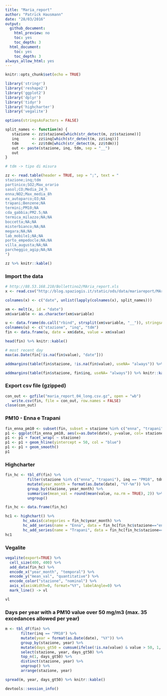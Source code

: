 ```yaml
---
title: "Maria_report"
author: "Patrick Hausmann"
date: "28/03/2016"
output:
  github_document:
    html_preview: no
    toc: yes
    toc_depth: 3
  html_document:
    toc: yes
    toc_depth: 3
always_allow_html: yes
---
```


```r
knitr::opts_chunk$set(echo = TRUE)
```

```r
library('stringr')
library('reshape2')
library('ggplot2')
library('dplyr')
library('tidyr')
library('highcharter')
library('vegalite')

options(stringsAsFactors = FALSE)
```

```r

split_names <- function(m) {
   stazione <- zz$stazione[which(str_detect(m, zz$stazione))]
   inq      <- zz$inq[which(str_detect(m, zz$inq))]
   tdm      <- zz$tdm[which(str_detect(m, zz$tdm))]
   out <- paste(stazione, inq, tdm, sep = "__")
   out
}

# tdm -> tipo di misura

zz <- read.table(header = TRUE, sep = ";", text = "
stazione;inq;tdm
partinico;SO2;Max_orario
sasol;CO;Media_24_h
enna;NO2;Max_media_8h
ex_autoparco;O3;NA
trapani;Benzene;NA
termini;PM10;NA
cda_gabbia;PM2.5;NA
termica_milazzo;NA;NA
boccetta;NA;NA
misterbianco;NA;NA
megara;NA;NA
lab_mobile1;NA;NA
porto_empedocle;NA;NA
villa_augusta;NA;NA
parcheggio_agip;NA;NA
")

zz %>% knitr::kable()
```

### Import the data

```r

# http://88.53.168.210/Bollettino2/MAria_report.xls
x <- read.csv("http://blog.spaziogis.it/static/ods/data/mariareport/MAria_report.csv")

colnames(x) <- c("date", unlist(lapply(colnames(x), split_names)))

xm <- melt(x, id = "date")
xm$variable <- as.character(xm$variable)

u <- data.frame(do.call("rbind", strsplit(xm$variable, "__")), stringsAsFactors = FALSE)
colnames(u) <- c("stazione", "inq", "tdm")
fin <- data.frame(u, date = xm$date, value = xm$value)

head(fin) %>% knitr::kable()

# most recent day
max(as.Date(fin[!is.na(fin$value), "date"]))

```

```r
addmargins(table(fin$stazione, !is.na(fin$value), useNA= "always")) %>% knitr::kable()
```


```r
addmargins(table(fin$stazione, fin$inq, useNA= "always")) %>% knitr::kable()
```

### Export csv file (gzipped)

```r
con_out <- gzfile("maria_report_04_long.csv.gz", open = "wb")
   write.csv(fin, file = con_out, row.names = FALSE)
close(con_out)
```

### PM10 - Enna e Trapani

```r

fin_enna_pm10 <- subset(fin, subset = stazione %in% c("enna", "trapani") & inq == "PM10" & tdm == "Media_24_h")
p1 <- ggplot(fin_enna_pm10, aes(x=as.Date(date), y=value, col= stazione)) + geom_line()
p1 <- p1 + facet_wrap( ~ stazione)
p1 <- p1 + geom_hline(yintercept = 50, col = "blue")
p1 <- p1 + geom_smooth()
p1

```

### Highcharter

```r

fin_hc <- tbl_df(fin) %>% 
          filter(stazione %in% c("enna", "trapani"), inq == "PM10", tdm == "Media_24_h") %>%
          mutate(year_month = format(as.Date(date), "%Y-%m")) %>%
          group_by(stazione, year_month) %>%
          summarise(mean_val = round(mean(value, na.rm = TRUE), 2)) %>%
          ungroup()

fin_hc <- data.frame(fin_hc)

hc1 <- highchart() %>% 
        hc_xAxis(categories = fin_hc$year_month) %>% 
        hc_add_series(name = "Enna", data = fin_hc[fin_hc$stazione=="enna", "mean_val"]) %>%
        hc_add_series(name = "Trapani", data = fin_hc[fin_hc$stazione=="trapani", "mean_val"])
hc1

```

### Vegalite

```r

vegalite(export=TRUE) %>%
  cell_size(400, 400) %>% 
  add_data(fin_hc) %>%
  encode_x("year_month", "temporal") %>%
  encode_y("mean_val", "quantitative") %>%
  encode_color("stazione", "nominal") %>% 
  axis_x(axisWidth=0, format="%Y", labelAngle=0) %>%
  mark_line() -> vl

vl

```

### Days per year with a PM10 value over 50 mg/m3 (max. 35 excedances allowed per year)

```r

m <- tbl_df(fin) %>%
       filter(inq == "PM10") %>%
       mutate(year = format(as.Date(date), "%Y")) %>%
       group_by(stazione, year) %>%
       mutate(days_gt50 = cumsum(ifelse(!is.na(value) & value > 50, 1, 0))) %>%
       select(stazione, year, days_gt50) %>%
       top_n(1, days_gt50) %>%
       distinct(stazione, year) %>%
       ungroup() %>%
       arrange(stazione, year)

spread(m, year, days_gt50) %>% knitr::kable()

```

```r

devtools::session_info()

```

